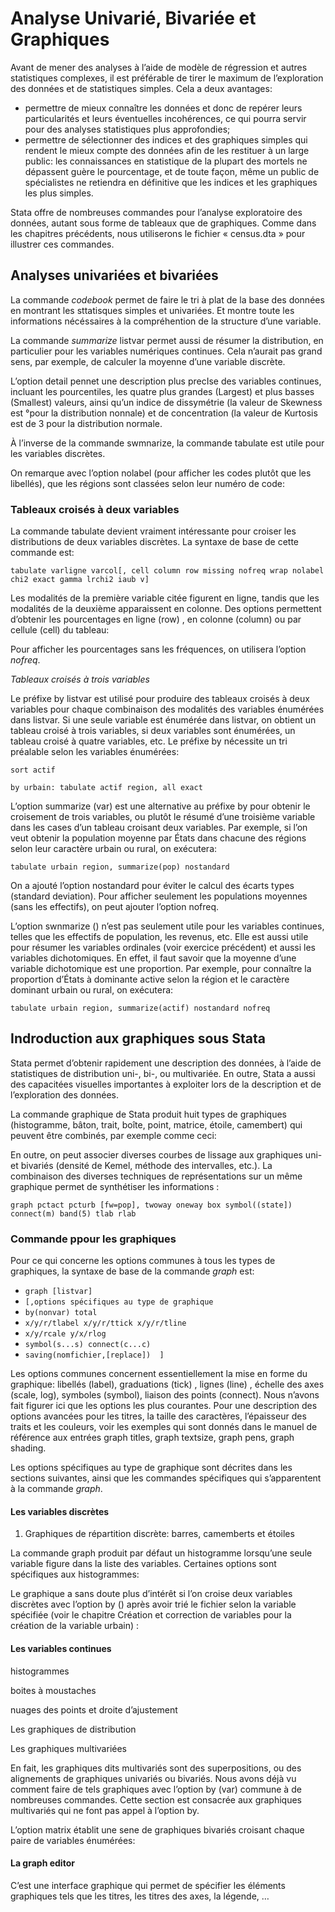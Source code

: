 # Analyse Univarié, Bivariée et Graphiques


Avant de mener des analyses à l'aide de modèle de régression et
autres statistiques complexes, il est préférable de tirer le
maximum de l'exploration des données et de statistiques
simples. Cela a deux avantages:

- permettre de mieux connaître les données et donc de repérer
leurs particularités et leurs éventuelles incohérences, ce qui
pourra servir pour des analyses statistiques plus
approfondies;
- permettre de sélectionner des indices et des graphiques
simples qui rendent le mieux compte des données afin de les
restituer à un large public: les connaissances en statistique de
la plupart des mortels ne dépassent guère le pourcentage, et
de toute façon, même un public de spécialistes ne retiendra en
définitive que les indices et les graphiques les plus simples.

Stata offre de nombreuses commandes pour l'analyse
exploratoire des données, autant sous forme de tableaux que de
graphiques. Comme dans les chapitres précédents, nous
utiliserons le fichier « census.dta » pour illustrer ces
commandes.

## Analyses univariées et bivariées

La commande *codebook* permet de faire le tri à plat de la base des données en montrant les sttatisques simples et univariées.  Et montre toute les informations nécéssaires à la compréhention de la structure d'une variable.

La commande *summarize* listvar permet aussi de résumer
la distribution, en particulier pour les variables numériques
continues. Cela n'aurait pas grand sens, par exemple, de calculer
la moyenne d'une variable discrète.

L'option detail pennet une description plus precIse des
variables continues, incluant les pourcentiles, les quatre plus
grandes (Largest) et plus basses (Smallest) valeurs, ainsi
qu'un indice de dissymétrie (la valeur de Skewness est °pour
la distribution nonnale) et de concentration (la valeur de
Kurtosis est de 3 pour la distribution normale.

À l'inverse de la commande swmnarize, la commande tabulate est utile pour les variables discrètes.

On remarque avec l'option nolabel (pour afficher les codes plutôt que les libellés), que les régions sont classées selon leur numéro de code:




###  Tableaux croisés à deux variables

La commande tabulate devient vraiment intéressante pour croiser les distributions de deux variables discrètes. La syntaxe de base de cette commande est:  

`tabulate varligne varcol[, cell column row missing nofreq wrap nolabel  chi2 exact gamma lrchi2 iaub v]`

Les modalités de la première variable citée figurent en ligne, tandis que les modalités de la deuxième apparaissent en colonne. Des options permettent d'obtenir les pourcentages en ligne (row) , en colonne (column) ou par cellule (cell) du tableau:

Pour afficher les pourcentages sans les fréquences, on utilisera l'option *nofreq*.


*Tableaux croisés à trois variables*

Le préfixe by listvar est utilisé pour produire des tableaux
croisés à deux variables pour chaque combinaison des modalités
des variables énumérées dans listvar. Si une seule variable
est énumérée dans listvar, on obtient un tableau croisé à trois
variables, si deux variables sont énumérées, un tableau croisé à
quatre variables, etc. Le préfixe by nécessite un tri préalable
selon les variables énumérées: 

`sort actif`

`by urbain: tabulate actif region, all exact`

L'option summarize (var) est une alternative au préfixe by
pour obtenir le croisement de trois variables, ou plutôt le résumé
d'une troisième variable dans les cases d'un tableau croisant
deux variables. Par exemple, si l'on veut obtenir la population
moyenne par États dans chacune des régions selon leur caractère
urbain ou rural, on exécutera:

`tabulate urbain region, summarize(pop) nostandard`

On a ajouté l'option nostandard pour éviter le calcul des
écarts types (standard deviation). Pour afficher seulement les populations moyennes (sans les effectifs), on peut ajouter
l'option nofreq.

L'option swnmarize () n'est pas seulement utile pour les
variables continues, telles que les effectifs de population, les
revenus, etc. Elle est aussi utile pour résumer les variables
ordinales (voir exercice précédent) et aussi les variables
dichotomiques. En effet, il faut savoir que la moyenne d'une
variable dichotomique est une proportion. Par exemple, pour
connaître la proportion d'États à dominante active selon la région et le caractère dominant urbain ou rural, on exécutera:

`tabulate urbain region, summarize(actif) nostandard nofreq`



## Indroduction aux graphiques sous Stata

Stata permet d'obtenir rapidement une description des données,
à l'aide de statistiques de distribution uni-, bi-, ou multivariée. En outre, Stata a aussi des capacitées visuelles importantes à exploiter lors de la description et de l'exploration des données.  


La commande graphique de Stata produit huit types de graphiques (histogramme, bâton, trait, boîte, point, matrice, étoile, camembert) qui peuvent être combinés, par exemple comme ceci: 





En outre, on peut associer diverses courbes de lissage aux graphiques uni- et bivariés (densité de Kemel, méthode des intervalles, etc.). La combinaison des diverses techniques de
représentations sur un même graphique permet de synthétiser les informations :

`graph pctact pcturb [fw=pop], twoway oneway box symbol((state]) connect(m) band(5) tlab rlab`


### Commande ppour les graphiques
Pour ce qui concerne les options communes à tous les types de
graphiques, la syntaxe de base de la commande *graph* est:

- `graph [listvar]`
- `[,options spécifiques au type de graphique `
- `by(nonvar) total`
- `x/y/r/tlabel x/y/r/ttick x/y/r/tline`
- `x/y/rcale y/x/rlog`
- `symbol(s...s) connect(c...c)`
- `saving(nomfichier,[replace])  ]`


Les options communes concernent essentiellement la mise en
forme du graphique: libellés (label), graduations (tick) , lignes
(line) , échelle des axes (scale, log), symboles (symbol), liaison
des points (connect). Nous n'avons fait figurer ici que les
options les plus courantes. Pour une description des options
avancées pour les titres, la taille des caractères, l'épaisseur des
traits et les couleurs, voir les exemples qui sont donnés dans le
manuel de référence aux entrées graph titles, graph textsize,
graph pens, graph shading.

Les options spécifiques au type de graphique sont décrites dans
les sections suivantes, ainsi que les commandes spécifiques qui
s'apparentent à la commande *graph*.



#### Les variables discrètes
(1) Graphiques de répartition discrète: barres, camemberts et étoiles

La commande graph produit par défaut un histogramme
lorsqu'une seule variable figure dans la liste des variables.
Certaines options sont spécifiques aux histogrammes:




Le graphique a sans doute plus d'intérêt si l'on croise deux
variables discrètes avec l'option by () après avoir trié le fichier
selon la variable spécifiée (voir le chapitre Création et
correction de variables pour la création de la variable urbain) :




#### Les variables continues

histogrammes


boites à moustaches




nuages des points et droite d'ajustement



Les graphiques de distribution




Les graphiques multivariées

En fait, les graphiques dits multivariés sont des superpositions,
ou des alignements de graphiques univariés ou bivariés. Nous
avons déjà vu comment faire de tels graphiques avec l'option
by (var) commune à de nombreuses commandes. Cette section
est consacrée aux graphiques multivariés qui ne font pas appel à
l'option by.

L'option matrix établit une sene de graphiques bivariés
croisant chaque paire de variables énumérées:

#### La graph editor

C'est une interface graphique qui permet de spécifier les éléments graphiques tels que les titres, les titres des axes, la légende, ...


